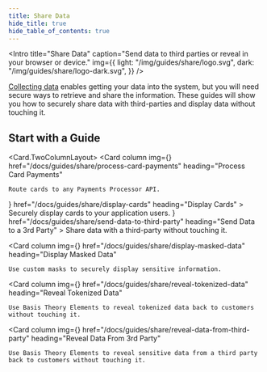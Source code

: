 ```yaml
---
title: Share Data
hide_title: true
hide_table_of_contents: true
---
```



<Intro
  title="Share Data"
  caption="Send data to third parties or reveal in your browser or device."
  img={{
    light: "/img/guides/share/logo.svg",
    dark: "/img/guides/share/logo-dark.svg",
  }}
/>

[Collecting data](/docs/guides/collect) enables getting your data into the system, but you will need secure ways to retrieve and share the information. These guides will show you how to securely share data with third-parties and display data without touching it.

## Start with a Guide

<Card.TwoColumnLayout>
  <Card
    column
    img={<Share />}
    href="/docs/guides/share/process-card-payments"
    heading="Process Card Payments"
  >
    Route cards to any Payments Processor API.
  </Card>
  <Card
    column
    img={<Share />}
    href="/docs/guides/share/display-cards"
    heading="Display Cards"
  >
    Securely display cards to your application users.
  </Card>
  <Card
    column
    img={<Share />}
    href="/docs/guides/share/send-data-to-third-party"
    heading="Send Data to a 3rd Party"
  >
    Share data with a third-party without touching it.
  </Card>

  <Card
    column
    img={<Share />}
    href="/docs/guides/share/display-masked-data"
    heading="Display Masked Data"
  >
    Use custom masks to securely display sensitive information.
  </Card>

  <Card
    column
    img={<Share />}
    href="/docs/guides/share/reveal-tokenized-data"
    heading="Reveal Tokenized Data"
  >
    Use Basis Theory Elements to reveal tokenized data back to customers without touching it.
  </Card>

  <Card
    column
    img={<Share />}
    href="/docs/guides/share/reveal-data-from-third-party"
    heading="Reveal Data From 3rd Party"
  >
    Use Basis Theory Elements to reveal sensitive data from a third party back to customers without touching it.
  </Card>
</Card.TwoColumnLayout>
